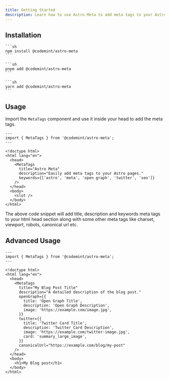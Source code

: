 ```yaml
---
title: Getting Started
description: Learn how to use Astro Meta to add meta tags to your Astro site.
---
```



## Installation

<Tabs>
  <TabItem label="npm">

    ```sh
    npm install @codemint/astro-meta
    ```

  </TabItem>
  <TabItem label="pnpm">

    ```sh
    pnpm add @codemint/astro-meta
    ```

  </TabItem>
  <TabItem label="yarn">

    ```sh
    yarn add @codemint/astro-meta
    ```

  </TabItem>
</Tabs>

## Usage

Import the `MetaTags` component and use it inside your head to add the meta tags.

```astro ins={2, 8-12}
---
import { MetaTags } from '@codemint/astro-meta';
---

<!doctype html>
<html lang="en">
  <head>
    <MetaTags
      title="Astro Meta"
      description="Easily add meta tags to your Astro pages."
      keywords={['astro', 'meta', 'open graph', 'twitter', 'seo']}
    />
  </head>
  <body>
    <slot />
  </body>
</html>
```

The above code snippet will add title, description and keywords meta tags to your html head section along with some other meta tags like charset, viewport, robots, canonical url etc.

## Advanced Usage

```astro ins={2, 8-23}
---
import { MetaTags } from '@codemint/astro-meta';
---

<!doctype html>
<html lang="en">
  <head>
    <MetaTags
      title="My Blog Post Title"
      description="A detailed description of the blog post."
      openGraph={{
        title: 'Open Graph Title',
        description: 'Open Graph Description',
        image: 'https://example.com/image.jpg',
      }}
      twitter={{
        title: 'Twitter Card Title',
        description: 'Twitter Card Description',
        image: 'https://example.com/twitter-image.jpg',
        card: 'summary_large_image',
      }}
      canonicalUrl="https://example.com/blog/my-post"
    />
  </head>
  <body>
    <h1>My Blog post</h1>
  </body>
</html>
```
